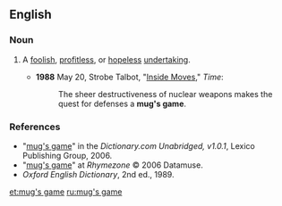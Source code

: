 ==English==

===Noun===
{{en-noun|sg=[[mug]][['s]] [[game]]|pl=mugs' games}}

# {{idiomatic}} A [[foolish]], [[profitless]], or [[hopeless]] [[undertaking]].
#* '''1988''' May 20, Strobe Talbot, "[http://www.time.com/time/magazine/article/0,9171,967507,00.html Inside Moves]," ''Time'':
#*: The sheer destructiveness of nuclear weapons makes the quest for defenses a '''mug's game'''.

===References===
*"[http://dictionary.reference.com/search?r=2&q=mug's%20game mug's game]" in the ''Dictionary.com Unabridged, v1.0.1'', Lexico Publishing Group, 2006.
*"[http://www.rhymezone.com/r/rhyme.cgi?Word=mug's_game mug's game]" at ''Rhymezone'' © 2006 Datamuse.
* ''Oxford English Dictionary'', 2nd ed., 1989.

[[et:mug's game]]
[[ru:mug's game]]